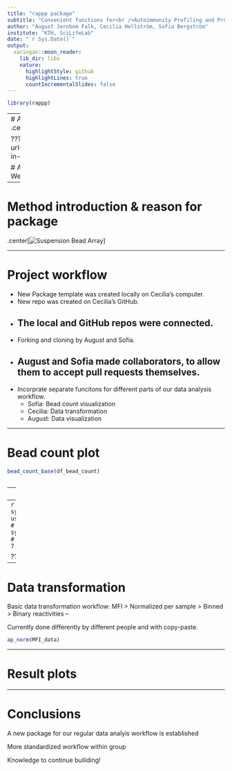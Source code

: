 ```yaml
---
title: "rappp package"
subtitle: "Convenient functions for<br />Autoimmunity Profiling and Protein Profiling<br />data analysis using R"
author: "August Jernbom Falk, Cecilia Hellström, Sofia Bergström"
institute: "KTH, SciLifeLab"
date: "`r Sys.Date()`"
output:
  xaringan::moon_reader:
    lib_dir: libs
    nature:
      highlightStyle: github
      highlightLines: true
      countIncrementalSlides: false
---
```

```r
library(rappp)
```

---
# Affinity proteomics
## Protein profiling and Autoimmunity profiling
.center[![SciLifeLab](images/scilifelab-in-stockholm.jpg)]


???
background-image: url(https://ki.se/sites/default/files/migrate/styles/adaptive/public/scilifelab-in-stockholm.jpg)
background-position: right
background-size: contain

# Affinity proteomics
## Protein profiling and Autoimmunity profiling
???
We are from SciLifeLab
blah blah
loggor
 
---

# Method introduction & reason for package
.center[![Suspension Bead Array](AP_SBA_overview_AJF_cropped.png)]

---

# Project workflow

- New Package template was created locally on Cecilia's computer.
- New repo was created on Cecilia's GitHub.
- The local and GitHub repos were connected.
--

- Forking and cloning by August and Sofia.
- August and Sofia made collaborators, to allow them to accept pull requests themselves.
--

- Incorprate separate funcitons for different parts of our data analysis workflow.
  - Sofia: Bead count visualization
  - Cecilia: Data transformation
  - August: Data visualization

---

# Bead count plot

```r

bead_count_base(df_bead_count)



```

--
```r
bead_count_ggplot(df_bead_count)

```
--
```r
#> system.time(bead_count_base(df_bead_count))
#   user  system elapsed 
# 16.030   0.140  16.255 
#
#
#> system.time(bead_count_ggplot(df_bead_count))
#   user  system elapsed 
#  7.012   0.171   7.233
```


???


---

# Data transformation

Basic data transformation workflow:
MFI > Normalized per sample > Binned > Binary reactivities
--

Currently done differently by different people and with copy-paste.

```r
ap_norm(MFI_data)
```



---

# Result plots

---

# Conclusions

A new package for our regular data analyis workflow is established

More standardized workflow within group

Knowledge to continue builiding!

